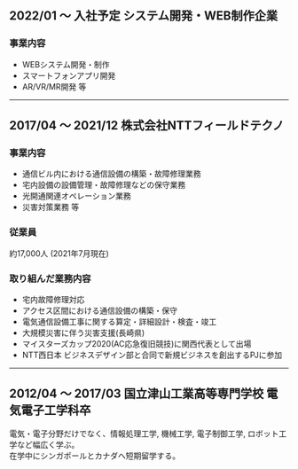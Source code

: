 ## 2022/01 〜 入社予定  システム開発・WEB制作企業

### 事業内容
* WEBシステム開発・制作
* スマートフォンアプリ開発
* AR/VR/MR開発
等

---

## 2017/04 〜 2021/12  株式会社NTTフィールドテクノ

### 事業内容
* 通信ビル内における通信設備の構築・故障修理業務
* 宅内設備の設備管理・故障修理などの保守業務
* 光開通関連オペレーション業務
* 災害対策業務
等

### 従業員
約17,000人 (2021年7月現在)

### 取り組んだ業務内容
* 宅内故障修理対応
* アクセス区間における通信設備の構築・保守
* 電気通信設備工事に関する算定・詳細設計・検査・竣工
* 大規模災害に伴う災害支援(長崎県)
* マイスターズカップ2020(AC応急復旧競技)に関西代表として出場
* NTT西日本 ビジネスデザイン部と合同で新規ビジネスを創出するPJに参加

---

## 2012/04 〜 2017/03  国立津山工業高等専門学校 電気電子工学科卒

電気・電子分野だけでなく、情報処理工学, 機械工学, 電子制御工学, ロボット工学など幅広く学ぶ。  
在学中にシンガポールとカナダへ短期留学する。
